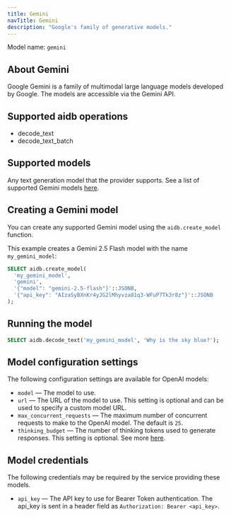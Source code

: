 ```yaml
---
title: Gemini
navTitle: Gemini
description: "Google's family of generative models."
---
```


Model name: `gemini`

## About Gemini

Google Gemini is a family of multimodal large language models developed by Google. The models are accessible via the Gemini API.

## Supported aidb operations

* decode_text
* decode_text_batch

## Supported models

Any text generation model that the provider supports. See a list of supported Gemini models [here](https://ai.google.dev/gemini-api/docs/models#model-variations).

## Creating a Gemini model

You can create any supported Gemini model using the `aidb.create_model` function.

This example creates a Gemini 2.5 Flash model with the name `my_gemini_model`:

```sql
SELECT aidb.create_model(
  'my_gemini_model',
  'gemini',
  '{"model": "gemini-2.5-flash"}'::JSONB,
  '{"api_key": "AIzaSyBXnKr4yJG2lMhyvza81q3-WFuP7Tk3r8z"}'::JSONB 
);
```

## Running the model

```sql
SELECT aidb.decode_text('my_gemini_model', 'Why is the sky blue?');
```

## Model configuration settings

The following configuration settings are available for OpenAI models:

* `model` &mdash; The model to use.
* `url` &mdash; The URL of the model to use. This setting is optional and can be used to specify a custom model URL.  
* `max_concurrent_requests` &mdash; The maximum number of concurrent requests to make to the OpenAI model. The default is `25`.
* `thinking_budget` &mdash; The number of thinking tokens used to generate responses. This setting is optional. See more [here](https://ai.google.dev/gemini-api/docs/thinking#set-budget).

## Model credentials

The following credentials may be required by the service providing these models.

* `api_key` &mdash; The API key to use for Bearer Token authentication. The api_key is sent in a header field as `Authorization: Bearer <api_key>`.

